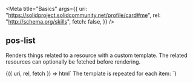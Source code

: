 

<Meta
  title="Basics"
  args={{
    uri: "https://solidproject.solidcommunity.net/profile/card#me",
    rel: "http://schema.org/skills",
    fetch: false,
  }}
/>

## pos-list

Renders things related to a resource with a custom template. The related
resources can optionally be fetched before rendering.

<Canvas withSource="open">
  <Story name="pos-list">
    {({ uri, rel, fetch }) => html`
      The template is repeated for each item:
      <pos-resource uri=${uri}>
        <pos-list rel=${rel} ?fetch=${fetch}>
          <template> :-) </template>
        </pos-list>
      </pos-resource>
    `}
  </Story>
</Canvas>
